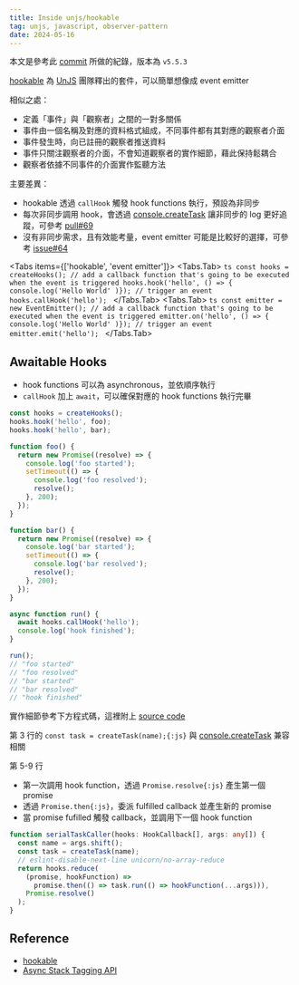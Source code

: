 ```yaml
---
title: Inside unjs/hookable
tag: unjs, javascript, observer-pattern
date: 2024-05-16
---
```



本文是參考此 [commit](https://github.com/unjs/hookable/tree/ddc01ba16b9d66da16f40e995cc2e63970386727) 所做的紀錄，版本為 `v5.5.3`

[hookable](https://github.com/unjs/hookable) 為 [UnJS](https://github.com/unjs) 團隊釋出的套件，可以簡單想像成 event emitter

相似之處：

- 定義「事件」與「觀察者」之間的一對多關係
- 事件由一個名稱及對應的資料格式組成，不同事件都有其對應的觀察者介面
- 事件發生時，向已註冊的觀察者推送資料
- 事件只關注觀察者的介面，不會知道觀察者的實作細節，藉此保持鬆耦合
- 觀察者依據不同事件的介面實作監聽方法

主要差異：

- hookable 透過 `callHook` 觸發 hook functions 執行，預設為非同步
- 每次非同步調用 hook，會透過 [console.createTask](https://developer.chrome.com/docs/devtools/console/api#createtask) 讓非同步的 log 更好追蹤，可參考 [pull#69](https://github.com/unjs/hookable/pull/69)
- 沒有非同步需求，且有效能考量，event emitter 可能是比較好的選擇，可參考 [issue#64](https://github.com/unjs/hookable/issues/64#issuecomment-1430076522)

<Tabs items={['hookable', 'event emitter']}>
  <Tabs.Tab>
    ```ts
    const hooks = createHooks();
    // add a callback function that's going to be executed when the event is triggered
    hooks.hook('hello', () => { console.log('Hello World' )});
    // trigger an event
    hooks.callHook('hello');
    ```
  </Tabs.Tab>
  <Tabs.Tab>
    ```ts
    const emitter = new EventEmitter();
    // add a callback function that's going to be executed when the event is triggered
    emitter.on('hello', () => { console.log('Hello World' )});
    // trigger an event
    emitter.emit('hello');
    ```
  </Tabs.Tab>
</Tabs>

## Awaitable Hooks

- hook functions 可以為 asynchronous，並依順序執行
- `callHook` 加上 `await`，可以確保對應的 hook functions 執行完畢

```ts
const hooks = createHooks();
hooks.hook('hello', foo);
hooks.hook('hello', bar);

function foo() {
  return new Promise((resolve) => {
    console.log('foo started');
    setTimeout(() => {
      console.log('foo resolved');
      resolve();
    }, 200);
  });
}

function bar() {
  return new Promise((resolve) => {
    console.log('bar started');
    setTimeout(() => {
      console.log('bar resolved');
      resolve();
    }, 200);
  });
}

async function run() {
  await hooks.callHook('hello');
  console.log('hook finished');
}

run();
// "foo started"
// "foo resolved"
// "bar started"
// "bar resolved"
// "hook finished"
```

實作細節參考下方程式碼，這裡附上 [source code](https://github.com/unjs/hookable/blob/ddc01ba16b9d66da16f40e995cc2e63970386727/src/utils.ts#L67-L76)

第 3 行的 `const task = createTask(name);{:js}` 與 [console.createTask](https://developer.chrome.com/docs/devtools/console/api#createtask) 兼容相關

第 5-9 行

- 第一次調用 hook function，透過 `Promise.resolve{:js}` 產生第一個 promise
- 透過 `Promise.then{:js}`，委派 fulfilled callback 並產生新的 promise
- 當 promise fufilled 觸發 callback，並調用下一個 hook function

```ts showLineNumbers
function serialTaskCaller(hooks: HookCallback[], args: any[]) {
  const name = args.shift();
  const task = createTask(name);
  // eslint-disable-next-line unicorn/no-array-reduce
  return hooks.reduce(
    (promise, hookFunction) =>
      promise.then(() => task.run(() => hookFunction(...args))),
    Promise.resolve()
  );
}
```

## Reference

- [hookable](https://github.com/unjs/hookable)
- [Async Stack Tagging API](https://developer.chrome.com/blog/devtools-better-angular-debugging#the_async_stack_tagging_api)
